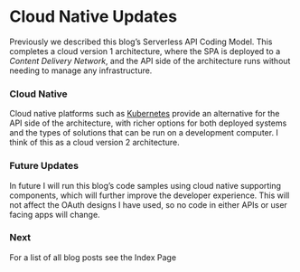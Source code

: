 # Cloud Native Updates

Previously we described this blog’s <Link href='/posts/serverless-api-coding-model'>Serverless API Coding Model</Link>. This completes a cloud version 1 architecture, where the SPA is deployed to a *Content Delivery Network*, and the API side of the architecture runs without needing to manage any infrastructure.

### Cloud Native

Cloud native platforms such as [Kubernetes](https://kubernetes.io/) provide an alternative for the API side of the architecture, with richer options for both deployed systems and the types of solutions that can be run on a development computer. I think of this as a cloud version 2 architecture.

### Future Updates

In future I will run this blog’s code samples using cloud native supporting components, which will further improve the developer experience. This will not affect the OAuth designs I have used, so no code in either APIs or user facing apps will change.

### Next

For a list of all blog posts see the <Link href='/posts/index'>Index Page</Link>